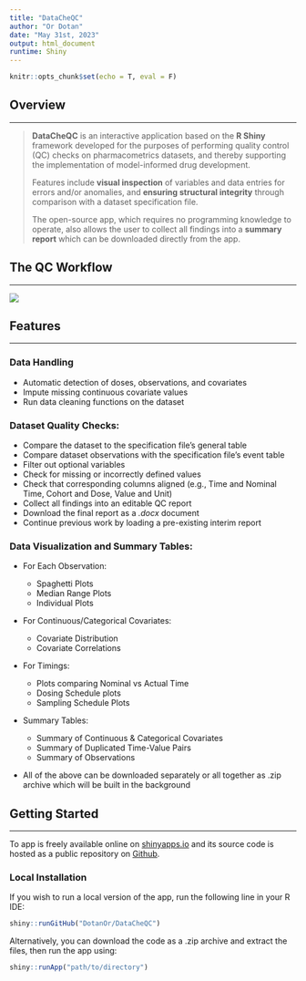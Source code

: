 ```yaml
---
title: "DataCheQC"
author: "Or Dotan"
date: "May 31st, 2023"
output: html_document
runtime: Shiny
---
```


```r
knitr::opts_chunk$set(echo = T, eval = F)
```

## Overview

------------------------------------------------------------------------

> **DataCheQC** is an interactive application based on the **R Shiny** framework developed for the purposes of performing quality control (QC) checks on pharmacometrics datasets, and thereby supporting the implementation of model-informed drug development.
>
> Features include **visual inspection** of variables and data entries for errors and/or anomalies, and **ensuring structural integrity** through comparison with a dataset specification file.
>
> The open-source app, which requires no programming knowledge to operate, also allows the user to collect all findings into a **summary report** which can be downloaded directly from the app.

## The QC Workflow

------------------------------------------------------------------------

![](https://user-images.githubusercontent.com/111221177/227787492-d4a40cfe-94fd-4aa3-99eb-7e64d49cac84.png)

## Features

------------------------------------------------------------------------

### Data Handling

-   Automatic detection of doses, observations, and covariates
-   Impute missing continuous covariate values
-   Run data cleaning functions on the dataset

### Dataset Quality Checks:

-   Compare the dataset to the specification file's general table
-   Compare dataset observations with the specification file's event table
-   Filter out optional variables
-   Check for missing or incorrectly defined values
-   Check that corresponding columns aligned (e.g., Time and Nominal Time, Cohort and Dose, Value and Unit)
-   Collect all findings into an editable QC report
-   Download the final report as a *.docx* document
-   Continue previous work by loading a pre-existing interim report

### Data Visualization and Summary Tables:

-   For Each Observation:

    -   Spaghetti Plots
    -   Median Range Plots
    -   Individual Plots

-   For Continuous/Categorical Covariates:

    -   Covariate Distribution
    -   Covariate Correlations

-   For Timings:

    -   Plots comparing Nominal vs Actual Time
    -   Dosing Schedule plots
    -   Sampling Schedule Plots

-   Summary Tables:

    -   Summary of Continuous & Categorical Covariates
    -   Summary of Duplicated Time-Value Pairs
    -   Summary of Observations

-   All of the above can be downloaded separately or all together as .zip archive which will be built in the background

## Getting Started

------------------------------------------------------------------------

To app is freely available online on [shinyapps.io](https://dotanor.shinyapps.io/DataCheQC/) and its source code is hosted as a public repository on [Github](https://github.com/DotanOr/DataCheQC).

### Local Installation

If you wish to run a local version of the app, run the following line in your R IDE:

```r
shiny::runGitHub("DotanOr/DataCheQC")
```

Alternatively, you can download the code as a .zip archive and extract the files, then run the app using:

```r
shiny::runApp("path/to/directory")
```

\ 
\ 
